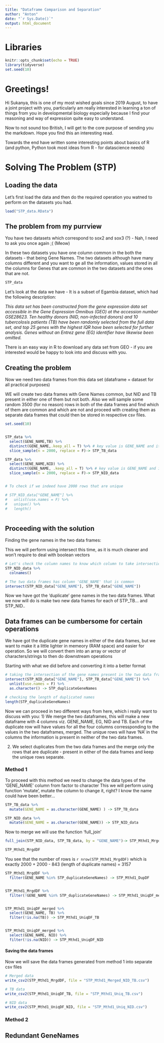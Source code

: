 ```yaml
---
title: "Dataframe Comparison and Separation"
author: "Anton"
date: "`r Sys.Date()`"
output: html_document
---
```


# Libraries
```r
knitr::opts_chunk$set(echo = TRUE)
library(tidyverse)
set.seed(10)
```

# Greetings!

Hi Sukanya, this is one of my most wished goals since 2019 August, to have a joint project with you, particularly am really interested in learning a ton of things from you in developmental biology especially because I find your reasoning and way of expression quite easy to understand. 


Now to not sound too British, I will get to the core purpose of sending you the markdown. Hope you find this an interesting read.

Towards the end have written some interesting points about basics of R (and python, Python took most ideas from R - for datascience needs)

# Solving The Problem (STP)

## Loading the data
Let's first load the data and then do the required operation you watned to perform on the datasets you had. 
```r
load("STP_data.RData")
```


## The problem from my purrview

You have two datasets which correspond to sox2 and sox3 (?) - Nah, I need to ask you once again ;( (Meow)

In these two datasets you have one column common in the both the datasets - that being Gene Names. The two datasets although have many columns different and you want to ge all the information, values stored in all the columns for Genes that are common in the two datasets and the ones that are not. 

```r
STP_data
```
Let's look at the data we have - It is a subset of Egambia dataset, which had the following description:

*This data set has been constructed from the gene expression data set accessible in the Gene Expression Omnibus (GEO) at the accession number GSE28623. Ten healthy donors (NID, non-infected donors) and 10 tubercolosis patients (TB) have been randomly selected from the full data set, and top 25 genes with the highest IQR have been selected for further analysis. Genes without an Entrez gene (EG) identifier have likewise been omitted.*

There is an easy way in R to download any data set from GEO - if you are interested would be happy to look into and discuss with you.


## Creating the problem

Now we need two data frames from this data set (dataframe = dataset for all practical purposes)

WE will create two data frames with Gene Names common, but NID and TB present in either one of them but not both. Also we will sample some random 3500 (for no reason) rows in both of the data frames and find which of them are common and which are not and proceed with creating them as separate data frames that could then be stored in respective csv files.


```r
set.seed(10)


STP_data %>%
  select(GENE_NAME,TB) %>%
  distinct(GENE_NAME,.keep_all = T) %>% # key value is GENE_NAME and it should be distinct
  slice_sample(n = 2000, replace = F)-> STP_TB_data

STP_data %>% 
  select(GENE_NAME,NID) %>%
  distinct(GENE_NAME, .keep_all = T) %>% # key value is GENE_NAME and it should be distinct
  slice_sample(n = 2000, replace = F)-> STP_NID_data


# To check if we indeed have 2000 rows that are unique

# STP_NID_data["GENE_NAME"] %>%
#   unlist(use.names = F) %>%
#   unique() %>%
#   length()
  
```

## Proceeding with the solution

Finding the gene names in the two data frames:

This we will perform using intersect this time, as it is much cleaner and won't require to deal with boolean vectors

```r
# Let's check the column names to know which column to take intersection of 
STP_NID_data %>%
  colnames()

# The two data frames has column 'GENE_NAME' that is common
intersect(STP_NID_data["GENE_NAME"], STP_TB_data["GENE_NAME"])


```

Now we have got the 'duplicate' gene names in the two data frames. What we now will do is make two new data frames for each of STP_TB... and STP_NID..


## Data frames can be cumbersome for certain operations
We have got the duplicate gene names in either of the data frames, but we want to make it a little lighter in memeory (RAM space) and easier for operation. So we will convert them into an array or vector of characters/strings to then do downstream operations

Starting with what we did before and converting it into a better format
```r

# taking the intersection of the gene names present in the two data frames - this is the duplicates
intersect(STP_NID_data["GENE_NAME"], STP_TB_data["GENE_NAME"]) %>%
  unlist(use.names = F) %>%
  as.character() -> STP_duplicateGeneNames

# checking the length of duplicated names
length(STP_duplicateGeneNames)
```

Now we can proceed in two different ways from here, which i really want to discuss with you:
1) We merge the two dataframes, this will make a new dataframe with 4 columns viz. GENE_NAME, EG, NID and TB. Each of the duplicate row will have values for all the four columns corressponding to the values in the two dataframes, merged. The unique rows will have 'NA' in the columns the information is present in neither of the two data frames.

2) We select duplicates from the two data frames and the merge only the rows that are duplicate - present in either of the data frames and keep the unique rows separate.


### Method 1
To proceed with this method we need to change the data types of the 'GENE_NAME' column from factor to character
This we will perform using function 'mutate', mutate the column to change it, right? I know the name could have been better...

```r

STP_TB_data %>%
  mutate(GENE_NAME = as.character(GENE_NAME) ) -> STP_TB_data

STP_NID_data %>%
  mutate(GENE_NAME = as.character(GENE_NAME)) -> STP_NID_data

```
Now to merge we will use the function 'full_join'
```r
full_join(STP_NID_data, STP_TB_data, by = "GENE_NAME")-> STP_Mthd1_MrgdDF

STP_Mthd1_MrgdDF

```
You see that the number of rows is `r nrow(STP_Mthd1_MrgdDF)` which is exactly 2000 + 2000 - 843 (length of duplicate names) = 3157

```r
STP_Mthd1_MrgdDF %>%
  filter(GENE_NAME %in% STP_duplicateGeneNames) -> STP_Mthd1_DupDF


STP_Mthd1_MrgdDF %>%
  filter(!GENE_NAME %in% STP_duplicateGeneNames) -> STP_Mthd1_UniqDF_merged


STP_Mthd1_UniqDF_merged %>%
  select(GENE_NAME, TB) %>%
  filter(!is.na(TB)) -> STP_Mthd1_UniqDF_TB


STP_Mthd1_UniqDF_merged %>%
  select(GENE_NAME, NID) %>%
  filter(!is.na(NID)) -> STP_Mthd1_UniqDF_NID

```
#### Saving the data frames

Now we will save the data frames generated from method 1 into separate csv files

```r
# Merged data
write_csv2(STP_Mthd1_MrgdDF, file = "STP_Mthd1_Merged_NID_TB.csv")

# TB data 
write_csv2(STP_Mthd1_UniqDF_TB, file = "STP_Mthd1_Uniq_TB.csv")

# NID data
write_csv2(STP_Mthd1_UniqDF_NID, file = "STP_Mthd1_Uniq_NID.csv")
```


### Method 2

## Redundant GeneNames


```r

```







